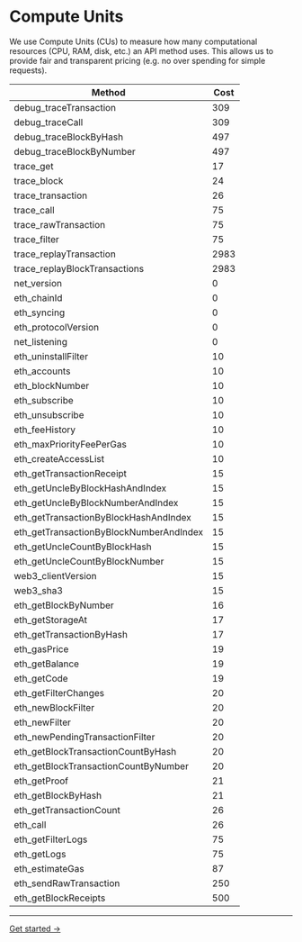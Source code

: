 # Compute Units

We use Compute Units (CUs) to measure how many computational resources (CPU, RAM, disk, etc.) an API method uses. This allows us to provide fair and transparent pricing (e.g. no over spending for simple requests).

| Method                                  | Cost |
| --------------------------------------- | ---- |
| debug_traceTransaction                  | 309  |
| debug_traceCall                         | 309  |
| debug_traceBlockByHash                  | 497  |
| debug_traceBlockByNumber                | 497  |
| trace_get                               | 17   |
| trace_block                             | 24   |
| trace_transaction                       | 26   |
| trace_call                              | 75   |
| trace_rawTransaction                    | 75   |
| trace_filter                            | 75   |
| trace_replayTransaction                 | 2983 |
| trace_replayBlockTransactions           | 2983 |
| net_version                             | 0    |
| eth_chainId                             | 0    |
| eth_syncing                             | 0    |
| eth_protocolVersion                     | 0    |
| net_listening                           | 0    |
| eth_uninstallFilter                     | 10   |
| eth_accounts                            | 10   |
| eth_blockNumber                         | 10   |
| eth_subscribe                           | 10   |
| eth_unsubscribe                         | 10   |
| eth_feeHistory                          | 10   |
| eth_maxPriorityFeePerGas                | 10   |
| eth_createAccessList                    | 10   |
| eth_getTransactionReceipt               | 15   |
| eth_getUncleByBlockHashAndIndex         | 15   |
| eth_getUncleByBlockNumberAndIndex       | 15   |
| eth_getTransactionByBlockHashAndIndex   | 15   |
| eth_getTransactionByBlockNumberAndIndex | 15   |
| eth_getUncleCountByBlockHash            | 15   |
| eth_getUncleCountByBlockNumber          | 15   |
| web3_clientVersion                      | 15   |
| web3_sha3                               | 15   |
| eth_getBlockByNumber                    | 16   |
| eth_getStorageAt                        | 17   |
| eth_getTransactionByHash                | 17   |
| eth_gasPrice                            | 19   |
| eth_getBalance                          | 19   |
| eth_getCode                             | 19   |
| eth_getFilterChanges                    | 20   |
| eth_newBlockFilter                      | 20   |
| eth_newFilter                           | 20   |
| eth_newPendingTransactionFilter         | 20   |
| eth_getBlockTransactionCountByHash      | 20   |
| eth_getBlockTransactionCountByNumber    | 20   |
| eth_getProof                            | 21   |
| eth_getBlockByHash                      | 21   |
| eth_getTransactionCount                 | 26   |
| eth_call                                | 26   |
| eth_getFilterLogs                       | 75   |
| eth_getLogs                             | 75   |
| eth_estimateGas                         | 87   |
| eth_sendRawTransaction                  | 250  |
| eth_getBlockReceipts                    | 500  |

---

[Get started →](https://app.conduit.xyz/rpc-keys)